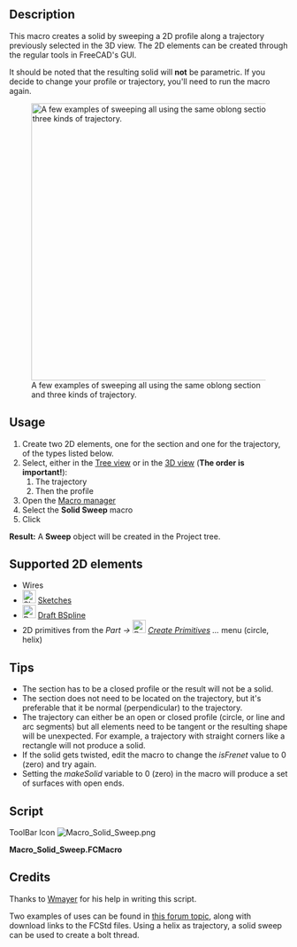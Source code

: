 <languages/>
<translate>
<!--T:1-->
{{Macro
|Name=Solid Sweep
|Icon=Macro_Solid_Sweep.png
|Description=Creates a solid by sweeping a profile from a trajectory.
|Author=Normandc
|Version=1.0
|Date=2011-12-03
|FCVersion=All
|Download=[https://wiki.freecad.org/images/6/6d/Macro_Solid_Sweep.png ToolBar Icon]
}}

==Description== <!--T:2-->
This macro creates a solid by sweeping a 2D profile along a trajectory previously selected in the 3D view. The 2D elements can be created through the regular tools in FreeCAD's GUI.

<!--T:3-->
It should be noted that the resulting solid will '''not''' be parametric. If you decide to change your profile or trajectory, you'll need to run the macro again.

<!--T:4-->
[[File:Solid_sweep.png‎|500px|A few examples of sweeping all using the same oblong section and three kinds of trajectory.]]

== Usage == <!--T:5-->
# Create two 2D elements, one for the section and one for the trajectory, of the types listed below.
# Select, either in the [[Tree view]] or in the [[3D view]] ('''The order is important!'''):
## The trajectory 
## Then the profile
# Open the [[Macros|Macro manager]]
# Select the '''Solid Sweep''' macro
# Click {{Button|Execute}}
'''Result:''' A '''Sweep''' object will be created in the Project tree.

== Supported 2D elements == <!--T:6-->
* Wires
* [[Image:Sketcher_NewSketch.svg|24px]] [[Sketcher Workbench|Sketches]]
* [[Image:Draft_BSpline.svg|24px]] [[Draft BSpline]]
* 2D primitives from the ''Part → [[Image:Part_Primitives.svg|24px]] [[Part_Primitives|Create Primitives]] ...'' menu (circle, helix)

== Tips == <!--T:7-->
* The section has to be a closed profile or the result will not be a solid.
* The section does not need to be located on the trajectory, but it's preferable that it be normal (perpendicular) to the trajectory.
* The trajectory can either be an open or closed profile (circle, or line and arc segments) but all elements need to be tangent or the resulting shape will be unexpected. For example, a trajectory with straight corners like a rectangle will not produce a solid.
* If the solid gets twisted, edit the macro to change the ''isFrenet'' value to 0 (zero) and try again.
* Setting the ''makeSolid'' variable to 0 (zero) in the macro will produce a set of surfaces with open ends.

== Script == <!--T:8-->
</translate>

ToolBar Icon [[Image:Macro_Solid_Sweep.png]]

'''Macro_Solid_Sweep.FCMacro'''

{{MacroCode|code=
import Part, FreeCAD, math, PartGui, FreeCADGui
from FreeCAD import Base

# get the selected objects, with first selection for the trajectory and second for the section
s = FreeCADGui.Selection.getSelection()
try:
     shape1=s[0].Shape
     shape2=s[1].Shape
except:
     print "Wrong selection"

traj = Part.Wire([shape1])
section = Part.Wire([shape2])

# create Part objec in the current document
myObject=App.ActiveDocument.addObject("Part::Feature","Sweep")

# variable makeSolid = 1 to create solid, 0 to create surfaces
makeSolid = True #1
isFrenet = True #1

# create a 3D shape and assigh it to the current document
Sweep = Part.Wire(traj).makePipeShell([section],makeSolid,isFrenet)
myObject.Shape = Sweep

}}

<translate>

== Credits == <!--T:9-->
Thanks to [[User:Wmayer|Wmayer]] for his help in writing this script.

<!--T:10-->
Two examples of uses can be found in [https://forum.freecad.org/viewtopic.php?f=8&t=1222&start=50#p11120 this forum topic], along with download links to the FCStd files. Using a helix as trajectory, a solid sweep can be used to create a bolt thread.

</translate>